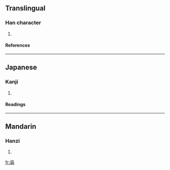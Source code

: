 ==Translingual==
===Han character===
{{Han char|rn=46|rad=山|as=10|sn=13|four=|canj=山金戈一 (UCIM)}}

# {{defn|Han}}

====References====
{{Han ref|kx=0317.100|dkj=08331|dj=0617.330|hdz=10791.100|uh=5D61|ud=23905}}
----

==Japanese==
===Kanji===
{{ja-kanji|grade=|rs=山10}}
# {{defn|Japanese}} 
====Readings====
{{ja-readings|on=[[おう]] (ō), [[お]] (o)|kun=[[やまのさま]] (yamanosama)}}
----
==Mandarin==
===Hanzi===
{{cmn-hanzi|pin=[[cī]] ([[ci1]]), [[wēng]] ([[weng1]])|wg=tz'u<sup>1</sup>, weng<sup>1</sup>}}
# {{defn|Mandarin}}

[[fr:嵡]]